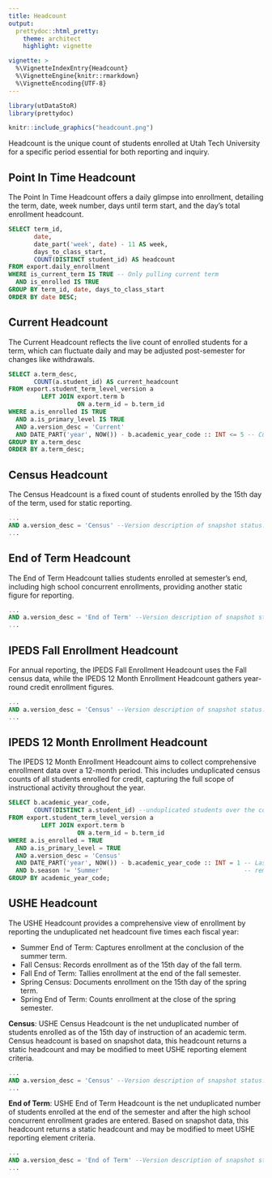 ```yaml
---
title: Headcount
output: 
  prettydoc::html_pretty:
    theme: architect
    highlight: vignette

vignette: >
  %\VignetteIndexEntry{Headcount}
  %\VignetteEngine{knitr::rmarkdown}
  %\VignetteEncoding{UTF-8}
---
```


```r
library(utDataStoR)
library(prettydoc)
```

```r
knitr::include_graphics("headcount.png")
```

Headcount is the unique count of students enrolled at Utah Tech University for a specific period essential for both reporting and inquiry.

## Point In Time Headcount

The Point In Time Headcount offers a daily glimpse into enrollment, detailing the term, date, week number, days until term start, and the day’s total enrollment headcount.

```sql
SELECT term_id,
       date,
       date_part('week', date) - 11 AS week,
       days_to_class_start,
       COUNT(DISTINCT student_id) AS headcount
FROM export.daily_enrollment
WHERE is_current_term IS TRUE -- Only pulling current term
  AND is_enrolled IS TRUE
GROUP BY term_id, date, days_to_class_start
ORDER BY date DESC;
```

## Current Headcount

The Current Headcount reflects the live count of enrolled students for a term, which can fluctuate daily and may be adjusted post-semester for changes like withdrawals.

```sql
SELECT a.term_desc,
       COUNT(a.student_id) AS current_headcount
FROM export.student_term_level_version a
         LEFT JOIN export.term b
                   ON a.term_id = b.term_id
WHERE a.is_enrolled IS TRUE
  AND a.is_primary_level IS TRUE
  AND a.version_desc = 'Current'
  AND DATE_PART('year', NOW()) - b.academic_year_code :: INT <= 5 -- Current year plus last 5 years
GROUP BY a.term_desc
ORDER BY a.term_desc;
```

## Census Headcount

The Census Headcount is a fixed count of students enrolled by the 15th day of the term, used for static reporting.

```sql
...
AND a.version_desc = 'Census' --Version description of snapshot status.
...
```

## End of Term Headcount

The End of Term Headcount tallies students enrolled at semester’s end, including high school concurrent enrollments, providing another static figure for reporting.

```sql
...
AND a.version_desc = 'End of Term' --Version description of snapshot status.
...
```

## IPEDS Fall Enrollment Headcount

For annual reporting, the IPEDS Fall Enrollment Headcount uses the Fall census data, while the IPEDS 12 Month Enrollment Headcount gathers year-round credit enrollment figures.

```sql
...
AND a.version_desc = 'Census' --Version description of snapshot status.
...
```

## IPEDS 12 Month Enrollment Headcount

The IPEDS 12 Month Enrollment Headcount aims to collect comprehensive enrollment data over a 12-month period. This includes unduplicated census counts of all students enrolled for credit, capturing the full scope of instructional activity throughout the year.

```sql
SELECT b.academic_year_code,
       COUNT(DISTINCT a.student_id) --unduplicated students over the course of an academic year
FROM export.student_term_level_version a
         LEFT JOIN export.term b
                   ON a.term_id = b.term_id
WHERE a.is_enrolled = TRUE
  AND a.is_primary_level = TRUE
  AND a.version_desc = 'Census'
  AND DATE_PART('year', NOW()) - b.academic_year_code :: INT = 1 -- Last academic year
  AND b.season != 'Summer'                                       -- remove summer as per ipeds requirement
GROUP BY academic_year_code;
```

## USHE Headcount

The USHE Headcount provides a comprehensive view of enrollment by reporting the unduplicated net headcount five times each fiscal year:

-   Summer End of Term: Captures enrollment at the conclusion of the summer term.
-   Fall Census: Records enrollment as of the 15th day of the fall term.
-   Fall End of Term: Tallies enrollment at the end of the fall semester.
-   Spring Census: Documents enrollment on the 15th day of the spring term.
-   Spring End of Term: Counts enrollment at the close of the spring semester.

**Census**: USHE Census Headcount is the net unduplicated number of students enrolled as of the 15th day of instruction of an academic term. Census headcount is based on snapshot data, this headcount returns a static headcount and may be modified to meet USHE reporting element criteria.

```sql
...
AND a.version_desc = 'Census' --Version description of snapshot status.
...
```

**End of Term**: USHE End of Term Headcount is the net unduplicated number of students enrolled at the end of the semester and after the high school concurrent enrollment grades are entered. Based on snapshot data, this headcount returns a static headcount and may be modified to meet USHE reporting element criteria.

```sql
...
AND a.version_desc = 'End of Term' --Version description of snapshot status.
...
```
